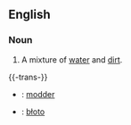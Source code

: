 ==English==
===Noun===
#A mixture of [[water]] and [[dirt]].

{{-trans-}}
*{{nl}}: [[modder]]
*{{pl}}: [[błoto]]